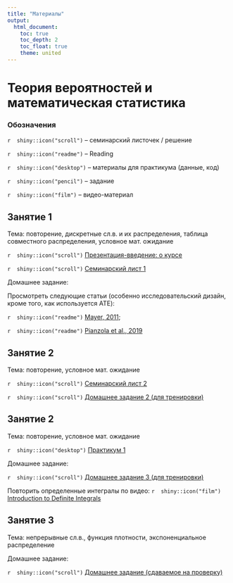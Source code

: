 ```yaml
---
title: "Материалы"
output:
  html_document:
    toc: true
    toc_depth: 2
    toc_float: true
    theme: united
---
```

# Теория вероятностей и математическая статистика

### Обозначения

`r  shiny::icon("scroll")` -- семинарский листочек / решение 

`r  shiny::icon("readme")` -- Reading

`r  shiny::icon("desktop")` -- материалы для практикума (данные, код)

`r  shiny::icon("pencil")` -- задание

`r  shiny::icon("film")` -- видео-материал


## Занятие 1
 
Тема: повторение, дискретные сл.в. и их распределения, таблица совместного распределения, условное мат. ожидание

`r  shiny::icon("scroll")` <a href="tvims2_intro_2025.pdf" title=>Презентация-введение: о курсе</a>

`r  shiny::icon("scroll")` <a href="tvims2_seminar1_2025.pdf" title=>Семинарский лист 1</a>

Домашнее задание: 
 
Просмотреть следующие статьи (особенно исследовательский дизайн, кроме того, как используется ATE): 

`r  shiny::icon("readme")` <a href="https://disk.yandex.ru/i/ri6jodHqYpQxCw" title=>Mayer, 2011</a>; 

`r  shiny::icon("readme")` <a href="https://disk.yandex.ru/i/egohYd4tpMy_gg" title=>Pianzola et al., 2019</a>
 
## Занятие 2
 
Тема: повторение, условное мат. ожидание

`r  shiny::icon("scroll")` <a href="tvims2_seminar2_2025.pdf" title=>Семинарский лист 2</a>

`r  shiny::icon("scroll")` <a href="tvims2_hw2_2025.pdf" title=>Домашнее задание 2 (для тренировки)</a>

## Занятие 2
 
Тема: повторение, условное мат. ожидание

`r  shiny::icon("desktop")` <a href="tvims2_lab1_.ipynb" title=>Практикум 1</a>

Домашнее задание:

`r  shiny::icon("scroll")` <a href="tvims2_hw3.pdf" title=>Домашнее задание 3 (для тренировки)</a>

Повторить определенные интегралы по видео: `r  shiny::icon("film")` <a href="https://ocw.mit.edu/courses/18-01sc-single-variable-calculus-fall-2010/resources/clip-1-introduction-to-definite-integrals/" title=>Introduction to Definite Integrals</a>  

## Занятие 3
 
Тема: непрерывные сл.в., функция плотности, экспоненциальное распределение

Домашнее задание:

`r  shiny::icon("scroll")` <a href="tvims2_hw_1_for_submission_2025.pdf" title=>Домашнее задание (сдаваемое на проверку)</a>

